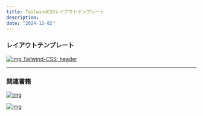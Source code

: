 ```yaml
---
title: TailwindCSSレイアウトテンプレート
description: 
date: "2024-12-02"
---
```


### レイアウトテンプレート
[![img](/tw-sample.png) Tailwind-CSS: header](https://tailwindui.com/components/preview#component-10058606cac5398d7fa2c73b64089874)

---
### 関連書籍
[![img](https://m.media-amazon.com/images/I/41DiWc47MYL._SX342_SY445_.jpg)](https://amzn.to/4gf8JsM)

[![img](https://m.media-amazon.com/images/I/81WrkcMgnaL._SY342_.jpg)](https://amzn.to/3VjxsEb)
